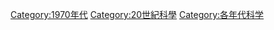 {{DecadeCategoryNav|decade=1970|topic=科學}}

[[Category:1970年代|Category:1970年代]]
[[Category:20世紀科學|Category:20世紀科學]]
[[Category:各年代科学|Category:各年代科学]]
